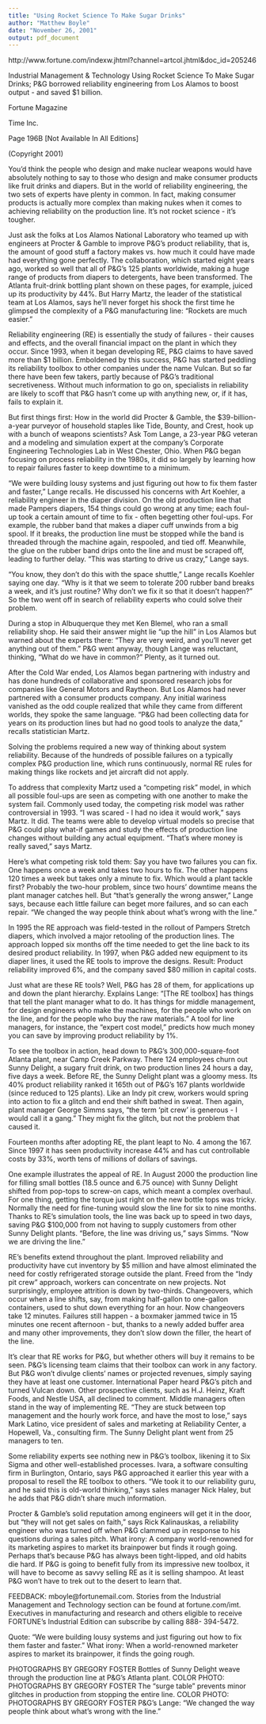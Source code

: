 ```yaml
---
title: "Using Rocket Science To Make Sugar Drinks"
author: "Matthew Boyle"
date: "November 26, 2001"
output: pdf_document
---
```


http://www.fortune.com/indexw.jhtml?channel=artcol.jhtml&doc_id=205246

Industrial Management & Technology
Using Rocket Science To Make Sugar Drinks; P&G borrowed reliability engineering from Los Alamos to boost output - and saved $1 billion. 

Fortune Magazine 

Time Inc. 

Page 196B [Not Available In All Editions] 

(Copyright 2001) 

You'd think the people who design and make nuclear weapons would have absolutely nothing to say to those who design and make consumer products like fruit drinks and diapers. But in the world of reliability engineering, the two sets of experts have plenty in common. In fact, making consumer products is actually more complex than making nukes when it comes to achieving reliability on the production line. It's not rocket science - it's tougher. 

Just ask the folks at Los Alamos National Laboratory who teamed up with engineers at Procter & Gamble to improve P&G's product reliability, that is, the amount of good stuff a factory makes vs. how much it could have made had everything gone perfectly. The collaboration, which started eight years ago, worked so well that all of P&G's 125 plants worldwide, making a huge range of products from diapers to detergents, have been transformed. The Atlanta fruit-drink bottling plant shown on these pages, for example, juiced up its productivity by 44%. But Harry Martz, the leader of the statistical team at Los Alamos, says he'll never forget his shock the first time he glimpsed the complexity of a P&G manufacturing line: "Rockets are much easier." 

Reliability engineering (RE) is essentially the study of failures - their causes and effects, and the overall financial impact on the plant in which they occur. Since 1993, when it began developing RE, P&G claims to have saved more than $1 billion. Emboldened by this success, P&G has started peddling its reliability toolbox to other companies under the name Vulcan. But so far there have been few takers, partly because of P&G's traditional secretiveness. Without much information to go on, specialists in reliability are likely to scoff that P&G hasn't come up with anything new, or, if it has, fails to explain it. 

But first things first: How in the world did Procter & Gamble, the $39-billion-a-year purveyor of household staples like Tide, Bounty, and Crest, hook up with a bunch of weapons scientists? Ask Tom Lange, a 23-year P&G veteran and a modeling and simulation expert at the company's Corporate Engineering Technologies Lab in West Chester, Ohio. When P&G began focusing on process reliability in the 1980s, it did so largely by learning how to repair failures faster to keep downtime to a minimum. 

"We were building lousy systems and just figuring out how to fix them faster and faster," Lange recalls. He discussed his concerns with Art Koehler, a reliability engineer in the diaper division. On the old production line that made Pampers diapers, 154 things could go wrong at any time; each foul-up took a certain amount of time to fix - often begetting other foul-ups. For example, the rubber band that makes a diaper cuff unwinds from a big spool. If it breaks, the production line must be stopped while the band is threaded through the machine again, respooled, and tied off. Meanwhile, the glue on the rubber band drips onto the line and must be scraped off, leading to further delay. "This was starting to drive us crazy," Lange says. 

"You know, they don't do this with the space shuttle," Lange recalls Koehler saying one day. "Why is it that we seem to tolerate 200 rubber band breaks a week, and it's just routine? Why don't we fix it so that it doesn't happen?" So the two went off in search of reliability experts who could solve their problem. 

During a stop in Albuquerque they met Ken Blemel, who ran a small reliability shop. He said their answer might lie "up the hill" in Los Alamos but warned about the experts there: "They are very weird, and you'll never get anything out of them." P&G went anyway, though Lange was reluctant, thinking, "What do we have in common?" Plenty, as it turned out. 

After the Cold War ended, Los Alamos began partnering with industry and has done hundreds of collaborative and sponsored research jobs for companies like General Motors and Raytheon. But Los Alamos had never partnered with a consumer products company. 
Any initial wariness vanished as the odd couple realized that while they came from different worlds, they spoke the same language. "P&G had been collecting data for years on its production lines but had no good tools to analyze the data," recalls statistician Martz. 

Solving the problems required a new way of thinking about system reliability. Because of the hundreds of possible failures on a typically complex P&G production line, which runs continuously, normal RE rules for making things like rockets and jet aircraft did not apply. 

To address that complexity Martz used a "competing risk" model, in which all possible foul-ups are seen as competing with one another to make the system fail. Commonly used today, the competing risk model was rather controversial in 1993. "I was scared - I had no idea it would work," says Martz. It did. The teams were able to develop virtual models so precise that P&G could play what-if games and study the effects of production line changes without building any actual equipment. "That's where money is really saved," says Martz. 

Here's what competing risk told them: Say you have two failures you can fix. One happens once a week and takes two hours to fix. The other happens 120 times a week but takes only a minute to fix. Which would a plant tackle first? Probably the two-hour problem, since two hours' downtime means the plant manager catches hell. But "that's generally the wrong answer," Lange says, because each little failure can beget more failures, and so can each repair. "We changed the way people think about what's wrong with the line." 

In 1995 the RE approach was field-tested in the rollout of Pampers Stretch diapers, which involved a major retooling of the production lines. The approach lopped six months off the time needed to get the line back to its desired product reliability. In 1997, when P&G added new equipment to its diaper lines, it used the RE tools to improve the designs. Result: Product reliability improved 6%, and the company saved $80 million in capital costs. 

Just what are these RE tools? Well, P&G has 28 of them, for applications up and down the plant hierarchy. Explains Lange: "[The RE toolbox] has things that tell the plant manager what to do. It has things for middle management, for design engineers who make the machines, for the people who work on the line, and for the people who buy the raw materials." A tool for line managers, for instance, the "expert cost model," predicts how much money you can save by improving product reliability by 1%. 

To see the toolbox in action, head down to P&G's 300,000-square-foot Atlanta plant, near Camp Creek Parkway. There 124 employees churn out Sunny Delight, a sugary fruit drink, on two production lines 24 hours a day, five days a week. Before RE, the Sunny Delight plant was a gloomy mess. Its 40% product reliability ranked it 165th out of P&G's 167 plants worldwide (since reduced to 125 plants). Like an Indy pit crew, workers would spring into action to fix a glitch and end their shift bathed in sweat. Then again, plant manager George Simms says, "the term 'pit crew' is generous - I would call it a gang." They might fix the glitch, but not the problem that caused it. 

Fourteen months after adopting RE, the plant leapt to No. 4 among the 167. Since 1997 it has seen productivity increase 44% and has cut controllable costs by 33%, worth tens of millions of dollars of savings. 

One example illustrates the appeal of RE. In August 2000 the production line for filling small bottles (18.5 ounce and 6.75 ounce) with Sunny Delight shifted from pop-tops to screw-on caps, which meant a complex overhaul. For one thing, getting the torque just right on the new bottle tops was tricky. Normally the need for fine-tuning would slow the line for six to nine months. Thanks to RE's simulation tools, the line was back up to speed in two days, saving P&G $100,000 from not having to supply customers from other Sunny Delight plants. "Before, the line was driving us," says Simms. "Now we are driving the line." 

RE's benefits extend throughout the plant. Improved reliability and productivity have cut inventory by $5 million and have almost eliminated the need for costly refrigerated storage outside the plant. Freed from the "Indy pit crew" approach, workers can concentrate on new projects. Not surprisingly, employee attrition is down by two-thirds. Changeovers, which occur when a line shifts, say, from making half-gallon to one-gallon containers, used to shut down everything for an hour. Now changeovers take 12 minutes. Failures still happen - a boxmaker jammed twice in 15 minutes one recent afternoon - but, thanks to a newly added buffer area and many other improvements, they don't slow down the filler, the heart of the line. 

It's clear that RE works for P&G, but whether others will buy it remains to be seen. P&G's licensing team claims that their toolbox can work in any factory. But P&G won't divulge clients' names or projected revenues, simply saying they have at least one customer. International Paper heard P&G's pitch and turned Vulcan down. Other prospective clients, such as H.J. Heinz, Kraft Foods, and Nestle USA, all declined to comment. 
Middle managers often stand in the way of implementing RE. "They are stuck between top management and the hourly work force, and have the most to lose," says Mark Latino, vice president of sales and marketing at Reliability Center, a Hopewell, Va., consulting firm. The Sunny Delight plant went from 25 managers to ten. 

Some reliability experts see nothing new in P&G's toolbox, likening it to Six Sigma and other well-established processes. Ivara, a software consulting firm in Burlington, Ontario, says P&G approached it earlier this year with a proposal to resell the RE toolbox to others. "We took it to our reliability guru, and he said this is old-world thinking," says sales manager Nick Haley, but he adds that P&G didn't share much information. 

Procter & Gamble's solid reputation among engineers will get it in the door, but "they will not get sales on faith," says Rick Kalinauskas, a reliability engineer who was turned off when P&G clammed up in response to his questions during a sales pitch. What irony: A company world-renowned for its marketing aspires to market its brainpower but finds it rough going. Perhaps that's because P&G has always been tight-lipped, and old habits die hard. If P&G is going to benefit fully from its impressive new toolbox, it will have to become as savvy selling RE as it is selling shampoo. At least P&G won't have to trek out to the desert to learn that. 

FEEDBACK: mboyle@fortunemail.com. Stories from the Industrial Management and Technology section can be found at fortune.com/imt. Executives in manufacturing and research and others eligible to receive FORTUNE's Industrial Edition can subscribe by calling 888- 394-5472. 

Quote: "We were building lousy systems and just figuring out how to fix them faster and faster." What irony: When a world-renowned marketer aspires to market its brainpower, it finds the going rough. 

PHOTOGRAPHS BY GREGORY FOSTER Bottles of Sunny Delight weave through the production line at P&G's Atlanta plant. COLOR PHOTO: PHOTOGRAPHS BY GREGORY FOSTER The "surge table" prevents minor glitches in production from stopping the entire line. COLOR PHOTO: PHOTOGRAPHS BY GREGORY FOSTER P&G's Lange: "We changed the way people think about what's wrong with the line." 
